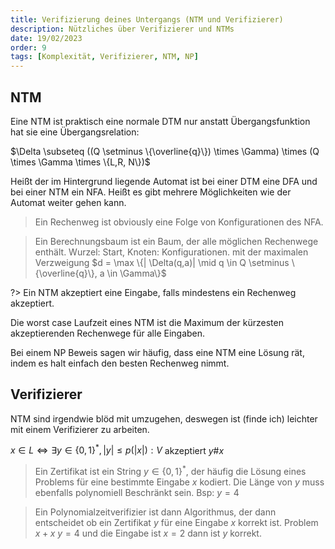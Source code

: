```yaml
---
title: Verifizierung deines Untergangs (NTM und Verifizierer)
description: Nützliches über Verifizierer und NTMs
date: 19/02/2023
order: 9
tags: [Komplexität, Verifizierer, NTM, NP]
---
```


## NTM

Eine NTM ist praktisch eine normale DTM nur anstatt Übergangsfunktion hat sie eine Übergangsrelation:

$\Delta \subseteq ((Q \setminus \{\overline{q}\}) \times \Gamma) \times (Q \times \Gamma \times \{L,R, N\})$

Heißt der im Hintergrund liegende Automat ist bei einer DTM eine DFA und bei einer NTM ein NFA. Heißt es gibt mehrere Möglichkeiten wie der Automat weiter gehen kann.

> Ein Rechenweg ist obviously eine Folge von Konfigurationen des NFA.

> Ein Berechnungsbaum ist ein Baum, der alle möglichen Rechenwege enthält. Wurzel: Start, Knoten: Konfigurationen. mit der maximalen Verzweigung $d = \max \{| \Delta(q,a)| \mid q \in Q \setminus \{\overline{q}\}, a \in \Gamma\}$

?> Ein NTM akzeptiert eine Eingabe, falls mindestens ein Rechenweg akzeptiert.

Die worst case Laufzeit eines NTM ist die Maximum der kürzesten akzeptierenden Rechenwege für alle Eingaben.

Bei einem NP Beweis sagen wir häufig, dass eine NTM eine Lösung rät, indem es halt einfach den besten Rechenweg nimmt.

## Verifizierer
NTM sind irgendwie blöd mit umzugehen, deswegen ist (finde ich) leichter mit einem Verifizierer zu arbeiten.

$x \in L \iff \exists y \in \{0,1\}^*, |y| \le p(|x|): V$ akzeptiert $y\#x$

> Ein Zertifikat ist ein String $y \in \{0,1\}^*$, der häufig die Lösung eines Problems für eine bestimmte Eingabe $x$ kodiert. Die Länge von $y$ muss ebenfalls polynomiell Beschränkt sein. Bsp: $y = 4$ 

> Ein Polynomialzeitverifizier ist dann Algorithmus, der dann entscheidet ob ein Zertifikat $y$ für eine Eingabe $x$ korrekt ist. Problem $x+x$ $y = 4$ und die Eingabe ist $x = 2$ dann ist $y$ korrekt.